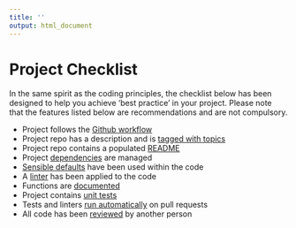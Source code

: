 ```yaml
---
title: ''
output: html_document
---
```


# Project Checklist{#checklist}

In the same spirit as the coding principles, the checklist below has been designed to help you achieve 'best practice' in your project. Please note that the features listed below are recommendations and are not compulsory.

* Project follows the [Github workflow](#versioncontrol)
* Project repo has a description and is [tagged with topics](#readme)
* Project repo contains a populated [README](#readme)
* Project [dependencies](#projdep) are managed
* [Sensible defaults](#style) have been used within the code
* A [linter](#style) has been applied to the code
* Functions are [documented](#functions)
* Project contains [unit tests](#unittest)
* Tests and linters [run automatically](#unittest) on pull requests
* All code has been [reviewed](#review) by another person
